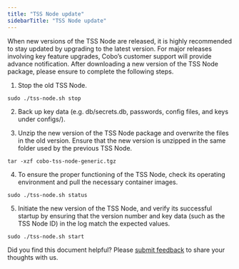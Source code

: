 ```yaml
---
title: "TSS Node update"
sidebarTitle: "TSS Node update"
---
```

When new versions of the TSS Node are released, it is highly recommended to stay updated by upgrading to the latest version. For major releases involving key feature upgrades, Cobo’s customer support will provide advance notification. After downloading a new version of the TSS Node package, please ensure to complete the following steps.

1. Stop the old TSS Node. 

```
sudo ./tss-node.sh stop
```

2. Back up key data (e.g. db/secrets.db, passwords, config files, and keys under configs/).

3. Unzip the new version of the TSS Node package and overwrite the files in the old version. Ensure that the new version is unzipped in the same folder used by the previous TSS Node. 

```
tar -xzf cobo-tss-node-generic.tgz
```

4. To ensure the proper functioning of the TSS Node, check its operating environment and pull the necessary container images.

```
sudo ./tss-node.sh status
```

5. Initiate the new version of the TSS Node, and verify its successful startup by ensuring that the version number and key data (such as the TSS Node ID) in the log match the expected values.

```
sudo ./tss-node.sh start
```


<Tip>Did you find this document helpful? Please [submit feedback](https://forms.zohopublic.com/cobo/form/DocumentFeedbackForm/formperma/QvLOhxJv1_JMsJ-1dleZ8Itb_7rzN-LtgvsDdxosoVI) to share your thoughts with us.</Tip>